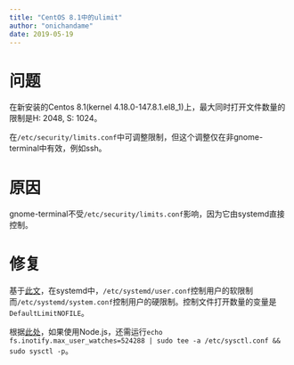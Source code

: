 ```yaml
---
title: "CentOS 8.1中的ulimit"
author: "onichandame"
date: 2019-05-19
---
```


# 问题

在新安装的Centos 8.1(kernel 4.18.0-147.8.1.el8_1)上，最大同时打开文件数量的限制是H: 2048, S: 1024。

在`/etc/security/limits.conf`中可调整限制，但这个调整仅在非gnome-terminal中有效，例如ssh。

# 原因

gnome-terminal不受`/etc/security/limits.conf`影响，因为它由systemd直接控制。

# 修复

基于[此文](https://www.linuxquestions.org/questions/linux-server-73/increasing-ulimit-open-files-not-applied-in-rhel-8-1-a-4175672919/)，在systemd中，`/etc/systemd/user.conf`控制用户的软限制而`/etc/systemd/system.conf`控制用户的硬限制。控制文件打开数量的变量是`DefaultLimitNOFILE`。

根据[此处](https://github.com/gatsbyjs/gatsby/issues/11406)，如果使用Node.js，还需运行`echo fs.inotify.max_user_watches=524288 | sudo tee -a /etc/sysctl.conf && sudo sysctl -p`。
